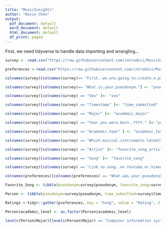 ```yaml
---
title: "MusicInsights"
author: "Kevin Chen"
output:
  pdf_document: default
  word_document: default
  html_document: default
  df_print: paged
---
```

First, we need tidyverse to handle data importing and wrangling...

```r
survey <- read.csv("https://raw.githubusercontent.com/introdsci/MusicSurvey/master/music-survey.csv")

preferences <-read.csv("https://raw.githubusercontent.com/introdsci/MusicSurvey/master/preferences-survey.csv")

colnames(survey)[colnames(survey)== "First..we.are.going.to.create.a.pseudonym.for.you.to.keep.this.survey.anonymous..more.or.less...Which.pseudonym.generator.would.you.prefer."] <- "pseudonym_generator"

colnames(survey)[colnames(survey)== "What.is.your.pseudonym."] <- "pseudonym"

colnames(survey)[colnames(survey) == "Sex" ]<- "sex"

colnames(survey)[colnames(survey) == "Timestamp" ]<- "time_submitted"

colnames(survey)[colnames(survey) == "Major" ]<- "academic_major"

colnames(survey)[colnames(survey) == "Year.you.were.born..YYYY." ]<-"year_born"

colnames(survey)[colnames(survey) == "Academic.Year" ] <- "academic_level"

colnames(survey)[colnames(survey) == "Which.musical.instruments.talents.do.you.play...Select.all.that.apply." ]<- "instrument_list"

colnames(survey)[colnames(survey) == "Artist" ]<- "favorite_song_artist"

colnames(survey)[colnames(survey) == "Song" ]<- "favorite_song"

colnames(survey)[colnames(survey) == "Link.to.song..on.Youtube.or.Vimeo." ]<- "favorite_song_link"

colnames(preferences)[colnames(preferences) == "What.was.your.pseudonym."] <- "pseudonym"

Favorite_Song <- tibble(pseudonym=survey$pseudonym, favorite_song=survey$favorite_song, favorite_song_artist=survey$favorite_song_artist, link=survey$favorite_song_link)

Person <- tibble(pseudonym=survey$pseudonym, time_submitted=survey$time_submitted, sex=survey$sex, academic_level=survey$academic_level, Major=survey$academic_major)

Ratings <-tidyr::gather(preferences, key = "Song", value = "Rating", 3:45)

Person$academic_level <- as.factor(Person$academic_level)

levels(Person$Major)[levels(Person$Major) == "Computer information systems"] <- "Computer Information Systems"

```





